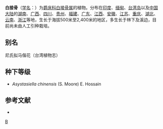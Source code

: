 {{Speciesbox
| taxon = Asystasiella neesiana
| binomial_authority = (Wall.) Lindau
}}

'''白接骨'''（[[学名|学名]]：{{lang|la|''Asystasiella neesiana''}}）为[[爵床科|爵床科]][[白接骨属|白接骨属]]的植物。分布在[[印度|印度]]、[[缅甸|缅甸]]、[[台湾岛|台湾岛]]以及[[中国大陆|中国大陆]]的[[湖南|湖南]]、[[广西|广西]]、[[四川|四川]]、[[贵州|贵州]]、[[福建|福建]]、[[广东|广东]]、[[江西|江西]]、[[安徽|安徽]]、[[江苏|江苏]]、[[重庆|重庆]]、[[湖北|湖北]]、[[云南|云南]]、[[浙江|浙江]]等地，生长于海拔500米至2,400米的地区，多生长于林下及溪边，目前尚未由人工引种栽培。

== 别名 ==
尼氏拟马偕花（台湾植物志）

== 种下等级 ==
* ''Asystasiella chinensis'' (S. Moore) E. Hossain

== 参考文献 ==
<div class="references-small">
* {{cite web| url =http://www.bioinfo.cn/db05/KmzwSpecies.php?action=view&id=5| title =白接骨| work =《中国高等植物数据库全库》| publisher =中国科学院微生物研究所| author =昆明植物研究所| accessdate =2009-02-21| deadurl =yes| archiveurl =https://web.archive.org/web/20160305093026/http://www.bioinfo.cn/db05/KmzwSpecies.php?action=view&id=5| archivedate =2016-03-05}}
</div>
{{Taxonbar|from=Q7377843}}

[[Category:白接骨属|B]]


{{植物小作品}}